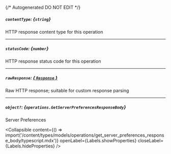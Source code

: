 {/* Autogenerated DO NOT EDIT  */}

##### `contentType`: *{`string`}*
HTTP response content type for this operation

---
##### `statusCode`: *{`number`}*
HTTP response status code for this operation

---
##### `rawResponse`: [*{ `Response` }*](https://developer.mozilla.org/en-US/docs/Web/API/Response)
Raw HTTP response; suitable for custom response parsing

---
##### `object?`: *{`operations.GetServerPreferencesResponseBody`}*
Server Preferences

<Collapsible content={() => import('/content/types/models/operations/get_server_preferences_response_body/typescript.mdx')} openLabel={Labels.showProperties} closeLabel={Labels.hideProperties} />



